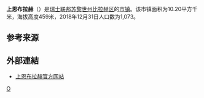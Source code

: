 {{Infobox settlement
| name = 上恩布拉赫
| native_name = {{lang|de|Oberembrach}}
| settlement_type = [[市镇_(瑞士)|瑞士市镇]]
| image_skyline = Riegelhaus Guldenberg Embrach.jpg
| image_caption = 上恩布拉赫风光
| image_seal = Oberembrach-blazon.svg
| image_map = Karte Gemeinde Oberembrach 2007.png
| map_caption = 上恩布拉赫在比拉赫区的位置
| pushpin_map = Switzerland
| pushpin_label_position = bottom
| pushpin_map_caption = 上恩布拉赫在瑞士的位置
| subdivision_type = 国家
| subdivision_name = {{CHE}}
| subdivision_type1 = [[瑞士行政区划|州]]
| subdivision_name1 = [[File:Flag_of_Canton_of_Zürich.svg|16px]] [[苏黎世州|苏黎世州]]
| subdivision_type2 = [[区_(瑞士)|区]]
| subdivision_name2 = [[比拉赫区|比拉赫区]]
| elevation_m = 459
| area_total_km2 = 10.20
| population_as_of = 2018年12月31日
| population_footnotes = <ref>{{cite web|url=https://www.bfs.admin.ch/bfs/de/home/statistiken/bevoelkerung.assetdetail.7966022.html|title=Ständige Wohnbevölkerung nach Staatsangehörigkeitskategorie, Geschlecht und Gemeinde, Provisorische Jahresergebnisse, 2018|trans_title=瑞士联邦2018年按国籍、性别和市镇划分的常住人口统计表|date=2019-04-09|publisher=[[瑞士联邦统计署|瑞士联邦统计署]]|language=de|accessdate=2019-10-26|archive-date=2019-04-11|archive-url=https://web.archive.org/web/20190411063248/https://www.bfs.admin.ch/bfs/de/home/statistiken/bevoelkerung.assetdetail.7966022.html|dead-url=no}}</ref>
| population_total = 1073
| population_density_km2 = auto
| timezone = [[欧洲中部时间|CET]]
| utc_offset = +1
| timezone_DST = [[欧洲中部夏令时间|CEST]]
| utc_offset_DST = +2
| coordinates = {{coord|47|29|16|N|8|37|6|E|region:|display=inline,title}}
| postal_code_type = [[瑞士邮政编码系统|邮政编码]]
| postal_code = 8425
| blank_name = [[瑞士市镇官方编号|官方编号]]
| blank_info = 0065
| website = {{url|www.oberembrach.ch}}
}}

'''上恩布拉赫'''（{{lang-de|Oberembrach}}）是[[瑞士联邦|瑞士联邦]][[苏黎世州|苏黎世州]][[比拉赫区|比拉赫区]]的[[市镇_(瑞士)|市镇]]。该市镇面积为10.20平方千米，海拔高度459米，2018年12月31日人口数为1,073。

== 参考来源 ==
{{reflist}}

== 外部連結 ==
* [http://www.oberembrach.ch 上恩布拉赫官方网站] {{de icon}}

{{Switzerland-geo-stub}}
[[Category:苏黎世州的市镇|O]]
